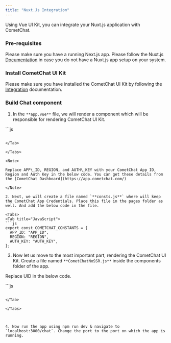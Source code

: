 ```yaml
---
title: "Nuxt.Js Integration"
---
```


Using Vue UI Kit, you can integrate your Nuxt.js application with CometChat.

### Pre-requisites

Please make sure you have a running Next.js app. Please follow the Nuxt.js [Documentation](https://nuxt.com/docs/getting-started/installation) in case you do not have a Nuxt.js app setup on your system.

### Install CometChat UI Kit

Please make sure you have installed the CometChat UI Kit by following the [Integration](/docs/ui-kit/vue/integration) documentation.

### Build Chat component

1. In the `**app.vue**` file, we will render a component which will be responsible for rendering CometChat UI Kit.

<Tabs>
<Tab title="app.vue">
```js
<template>
  <ClientOnly>
      <CometChatNoSSR></CometChatNoSSR>
  </ClientOnly>
</template>

<script>
  export default {
    name: "CometChat"
  }
</script>
```

</Tab>

</Tabs>

<Note>

Replace APP\_ID, REGION, and AUTH\_KEY with your CometChat App ID, Region and Auth Key in the below code. You can get these details from the [CometChat Dashboard](https://app.cometchat.com/)

</Note>

2. Next, we will create a file named `**consts.js**` where will keep the CometChat App Credentials. Place this file in the pages folder as well. And add the below code in the file.

<Tabs>
<Tab title="JavaScript">
```js
export const COMETCHAT_CONSTANTS = {
  APP_ID: "APP_ID",
  REGION: "REGION",
  AUTH_KEY: "AUTH_KEY",
};
```

</Tab>

</Tabs>

3. Now let us move to the most important part, rendering the CometChat UI Kit. Create a file named `**CometChatNoSSR.js**` inside the components folder of the app.

<Note>

Replace UID in the below code.

</Note>

<Tabs>
<Tab title="CometChatNoSSR.vue">
```js
<template>
  <div v-if="Object.keys(userObject).length" :style="{ width: `100%`, height: '100vh' }">
    <CometChatConversationsWithMessages />
  </div>
</template>

<script setup>

import { CometChatConversationsWithMessages } from '@cometchat/chat-uikit-vue';
import "@cometchat/chat-uikit-vue/dist/style.css";
import { CometChatUIKit } from "@cometchat/chat-uikit-vue";
import { UIKitSettingsBuilder } from "@cometchat/uikit-shared";
import { COMETCHAT_CONSTANTS } from '~/consts';

const userObject = ref('');
onMounted(async () => {
  const UIKitSettings = new UIKitSettingsBuilder()
    .setAppId(COMETCHAT_CONSTANTS.APP_ID)
    .setRegion(COMETCHAT_CONSTANTS.REGION)
    .setAuthKey(COMETCHAT_CONSTANTS.AUTH_KEY)
    .subscribePresenceForAllUsers()
    .build();

  await CometChatUIKit.init(UIKitSettings);
  const user = await CometChatUIKit.getLoggedinUser();
  if (user) {
    userObject.value = user;
  } else {
    const UID = "UID";
    const loggedInUser = await CometChatUIKit.login(UID, COMETCHAT_CONSTANTS.AUTH_KEY);
    userObject.value = loggedInUser;
  }
});
</script>
```

</Tab>

</Tabs>



4. Now run the app using npm run dev & navigate to `localhost:3000/chat`. Change the port to the port on which the app is running.
